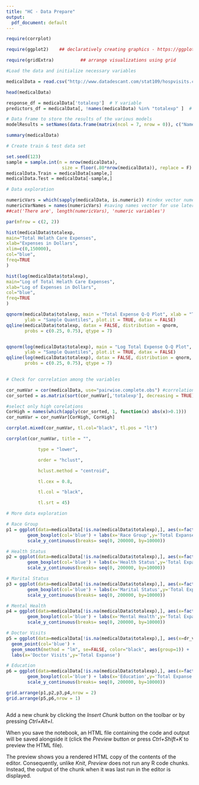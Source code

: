 ---
title: "HC - Data Prepare"
output:
  pdf_document: default
---


```{r}

require(corrplot)

require(ggplot2)    ## declaratively creating graphics - https://ggplot2.tidyverse.org/ 

require(gridExtra)          ## arrange visualizations using grid 

```


```{r}

#Load the data and initialize necessary variables

medicalData = read.csv("http://www.datadescant.com/stat109/hospvisits.csv")

head(medicalData)

response_df = medicalData['totalexp']  # Y variable
predictors_df = medicalData[, !names(medicalData) %in% "totalexp" ]  # X variables

# Data frame to store the results of the various models
modelResults = setNames(data.frame(matrix(ncol = 7, nrow = 0)), c("Name", "Model", "RMSE", "R2", "MAE", "ACC")) 

summary(medicalData)

# Create train & test data set

set.seed(123)
sample = sample.int(n = nrow(medicalData), 
                     size = floor(.80*nrow(medicalData)), replace = F)
medicalData.Train = medicalData[sample,]
medicalData.Test = medicalData[-sample,]

```

```{r}
# Data exploration

numericVars = which(sapply(medicalData, is.numeric)) #index vector numeric variables
numericVarNames = names(numericVars) #saving names vector for use later on
##cat('There are', length(numericVars), 'numeric variables')

par(mfrow = c(2, 2))

hist(medicalData$totalexp,
main="Total Helath Care Expenses",
xlab="Expenses in Dollars",
xlim=c(0,150000),
col="blue",
freq=TRUE
)

hist(log(medicalData$totalexp),
main="Log of Total Helath Care Expenses",
xlab="Log of Expenses in Dollars",
col="blue",
freq=TRUE
)

qqnorm(medicalData$totalexp, main = "Total Expense Q-Q Plot", xlab = "Theoretical Quantiles", 
       ylab = "Sample Quantiles", plot.it = TRUE, datax = FALSE)
qqline(medicalData$totalexp, datax = FALSE, distribution = qnorm, 
       probs = c(0.25, 0.75), qtype = 7)


qqnorm(log(medicalData$totalexp), main = "Log Total Expense Q-Q Plot", xlab = "Theoretical Quantiles", 
       ylab = "Sample Quantiles", plot.it = TRUE, datax = FALSE)
qqline(log(medicalData$totalexp), datax = FALSE, distribution = qnorm, 
       probs = c(0.25, 0.75), qtype = 7)
       
```

```{r}
# Check for correlation among the variables

cor_numVar = cor(medicalData, use="pairwise.complete.obs") #correlations of all numeric variables
cor_sorted = as.matrix(sort(cor_numVar[,'totalexp'], decreasing = TRUE))

#select only high corelations
CorHigh = names(which(apply(cor_sorted, 1, function(x) abs(x)>0.1)))
cor_numVar = cor_numVar[CorHigh, CorHigh]

corrplot.mixed(cor_numVar, tl.col="black", tl.pos = "lt")

corrplot(cor_numVar, title = "",

            type = "lower", 

            order = "hclust", 

            hclust.method = "centroid",

            tl.cex = 0.8,

            tl.col = "black", 

            tl.srt = 45)

```

```{r}
# More data exploration

# Race Group
p1 = ggplot(data=medicalData[!is.na(medicalData$totalexp),], aes(x=factor(race_grp), y=totalexp))+
        geom_boxplot(col='blue') + labs(x='Race Group',y='Total Expanse') +
        scale_y_continuous(breaks= seq(0, 200000, by=10000))

# Health Status
p2 = ggplot(data=medicalData[!is.na(medicalData$totalexp),], aes(x=factor(srhealth), y=totalexp))+
        geom_boxplot(col='blue') + labs(x='Health Status',y='Total Expanse') +
        scale_y_continuous(breaks= seq(0, 200000, by=10000))

# Marital Status
p3 = ggplot(data=medicalData[!is.na(medicalData$totalexp),], aes(x=factor(marital), y=totalexp))+
        geom_boxplot(col='blue') + labs(x='Marital Status',y='Total Expanse') +
        scale_y_continuous(breaks= seq(0, 200000, by=10000))

# Mental Health
p4 = ggplot(data=medicalData[!is.na(medicalData$totalexp),], aes(x=factor(mntl_hlth), y=totalexp))+
        geom_boxplot(col='blue') + labs(x='Mental Health',y='Total Expanse') +
        scale_y_continuous(breaks= seq(0, 200000, by=10000))

# Doctor Visits
p5 = ggplot(data=medicalData[!is.na(medicalData$totalexp),], aes(x=dr_visits, y=totalexp)) +
  geom_point(col='blue') +
  geom_smooth(method = "lm", se=FALSE, color="black", aes(group=1)) +
  labs(x='Doctor Visits',y='Total Expanse')

# Education
p6 = ggplot(data=medicalData[!is.na(medicalData$totalexp),], aes(x=factor(educ), y=totalexp))+
        geom_boxplot(col='blue') + labs(x='Education',y='Total Expanse') +
        scale_y_continuous(breaks= seq(0, 200000, by=10000))

grid.arrange(p1,p2,p3,p4,nrow = 2)
grid.arrange(p5,p6,nrow = 1)

```


```{r}

```



Add a new chunk by clicking the *Insert Chunk* button on the toolbar or by pressing *Ctrl+Alt+I*.

When you save the notebook, an HTML file containing the code and output will be saved alongside it (click the *Preview* button or press *Ctrl+Shift+K* to preview the HTML file).

The preview shows you a rendered HTML copy of the contents of the editor. Consequently, unlike *Knit*, *Preview* does not run any R code chunks. Instead, the output of the chunk when it was last run in the editor is displayed.
